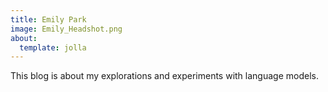 ```yaml
---
title: Emily Park
image: Emily_Headshot.png
about:
  template: jolla
---
```


This blog is about my explorations and experiments with language models.